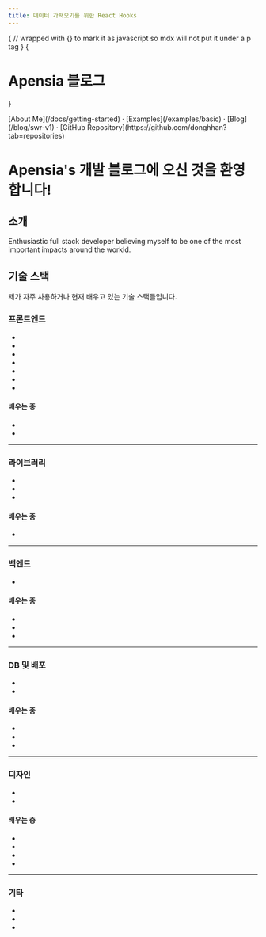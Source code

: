 ```yaml
---
title: 데이터 가져오기를 위한 React Hooks
---
```



{
// wrapped with {} to mark it as javascript so mdx will not put it under a p tag
}
{<h1 className="text-center font-extrabold md:text-5xl mt-8">Apensia 블로그</h1>}

<div className="mt-16 mb-20 text-center">
  [About Me](/docs/getting-started) · [Examples](/examples/basic) · [Blog](/blog/swr-v1) · [GitHub Repository](https://github.com/donghhan?tab=repositories)
</div>

# Apensia's 개발 블로그에 오신 것을 환영합니다!

## 소개

Enthusiastic full stack developer believing myself to be one of the most important impacts around the workld.

## 기술 스택

제가 자주 사용하거나 현재 배우고 있는 기술 스택들입니다.

### 프론트엔드

<ul className="wrapper">
  <li id="html"><SiHtml5 /></li>
  <li id="css"><SiCss3 /></li>
  <li id="sass"><DiSass /></li>
  <li id="javascript"><SiJavascript/></li>
  <li id="typescript"><SiTypescript/></li>
  <li id="react"><SiReact /></li>
  <li id="gatsby"><SiGatsby/></li>
</ul>

#### 배우는 중

<ul className="wrapper">
  <li id="next"><SiNextdotjs/></li>
  <li id="svelte"><SiSvelte/></li>
</ul>

<hr/>

### 라이브러리

<ul className="wrapper">
  <li id="styled-components"><SiStyledcomponents/></li>
  <li id="react-router"><SiReactrouter/></li>
  <li id="jwt"><SiJsonwebtokens/></li>
</ul>

#### 배우는 중

<ul className="wrapper">
  <li id="three-js"><SiThreedotjs/></li>
</ul>

<hr/>

### 백엔드

<ul className="wrapper">
  <li id="express"><SiExpress/></li>
</ul>

#### 배우는 중

<ul className="wrapper">
  <li id="graphql"><SiGraphql /></li>
  <li id="django"><SiDjango/></li>
  <li id="apollo-graphql"><SiApollographql/></li>
</ul>

<hr/>

### DB 및 배포

<ul className="wrapper">
  <li id="heroku"><SiHeroku/></li>
  <li id="vercel"><SiVercel/></li>
</ul>

#### 배우는 중

<ul className="wrapper">
  <li id="aws"><SiAmazonaws/></li>
  <li id="postgresql"><SiPostgresql/></li>
  <li id="prisma"><SiPrisma/></li>
</ul>

<hr/>

### 디자인

<ul className="wrapper">
  <li id="figma"><SiFigma/></li>
  <li id="premiere-pro"><SiAdobepremierepro/></li>
</ul>

#### 배우는 중

<ul className="wrapper">
  <li id="after-effects"><SiAdobeaftereffects/></li>
  <li id="photoshop"><SiAdobephotoshop/></li>
  <li id="illustrator"><SiAdobeillustrator/></li>
  <li id="blender"><SiBlender/></li>
</ul>

<hr/>

### 기타

<ul className="wrapper">
  <li id="notion"><SiNotion/></li>
  <li id="slack"><SiSlack/></li>
  <li id="confluence"><SiConfluence/></li>
</ul>
